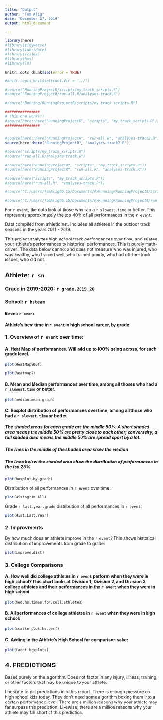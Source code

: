 ```yaml
---
title: "Output"
author: "Tom Alig"
date: "December 27, 2019"
output: html_document

---
```


```r
library(here)
#library(tidyverse)
#library(lubridate)
#library(scales)
#library(hms)
#library(lm)
```


```r
knitr::opts_chunk$set(error = TRUE)
```


```r
#knitr::opts_knit$set(root.dir = '../')
```


```r

#source("RunningProjectR/scripts/my_track_scripts.R")
#source("RunningProjectR/run-all.R/analyses-track.R")

#source("Running/RunningProjectR/scripts/my_track_scripts.R")

################
# This one works!!
#source(here::here("RunningProjectR", "scripts", "my_track_scripts.R"))
################


#source(here::here("RunningProjectR", "run-all.R", "analyses-track2.R"))
source(here::here("RunningProjectR", "analyses-track2.R"))

#source("scripts/my_track_scripts.R")
#source("run-all.R/analyses-track.R")

#source(here("RunningProjectR", "scripts", "my_track_scripts.R"))
#source(here("RunningProjectR", "run-all.R", "analyses-track.R"))

#source(here("scripts", "my_track_scripts.R"))
#source(here("run-all.R", "analyses-track.R"))

#source("C:/Users/TomAlig06.15/Documents/R/Running/RunningProjectR/scripts/my_track_scripts.R")

#source("C:/Users/TomAlig06.15/Documents/R/Running/RunningProjectR/run-all.R/analyses-track.R")

```


For `r event`, the data look at those who ran a `r slowest.time` or better. This represents approximately the top 40% of all performances in the `r event`.  

Data compiled from athletic.net. Includes all athletes in the outdoor track seasons in the years 2011 - 2019.  

This project analyzes high school track performances over time, and relates your athlete's performances to historical performances. This is purely math-driven. The data below cannot and does not measure who was injured, who was healthy, who trained well, who trained poorly, who had off-the-track issues, who did not.  


## Athlete: `r sn`
### Grade in 2019-2020: `r grade.2019.20`
### School: `r hsteam`
#### Event: `r event`

#### Athlete's best time in `r event` in high school career, by grade:


### 1. Overview of `r event` over time:

#### A. Heat Map of performances. Will add up to 100% going across, for each grade level.  

```r
plot(HeatMap800f)
```


```r
plot(heatmap2)
```


#### B. Mean and Median performances over time, among all thoses who had a `r slowest.time` or better.  

```r
plot(median.mean.graph)
```

#### C. Boxplot distribution of performances over time, among all those who had a `r slowest.time` or better.
##### The shaded areas for each grade are the middle 50%. A short shaded area means the middle 50% are pretty close to each other; converselty, a tall shaded area means  the middle 50% are spread apart by a lot.  
##### The lines in the middle of the shaded area show the median
##### The lines below the shaded area show the distribution of performances in the top 25%

```r
plot(boxplot.by.grade)
```

Distribution  of all performances in `r event` over time:  

```r
plot(Histogram.All)
```

Grade `r last.year.grade` distribution of all performances in `r event`:  

```r
plot(Hist.Last.Year)
```


### 2. Improvments

By how much does an athlete improve in the `r event`? This shows historical distribution of improvements from grade to grade:


```r
plot(improve.dist)
```

### 3. College Comparisons

#### A. How well did college athletes in `r event` perform when they were in high school? This chart looks at Division 1, Division 2, and Division 3 college athletes and their performances in the `r event` when they were in high school.

```r
plot(med.hs.times.for.coll.athletes)
```


#### B. All performances of college athletes in `r event` when they were in high school:

```r
plot(scatterplot.hs.perf)
```

#### C. Adding in the Athlete's High School for comparison sake:

```r
plot(facet.boxplots)
```


## 4. PREDICTIONS

Based purely on the algorithm. Does not factor in any injury, illness, training, or other factors that may be unique to your athlete.

I hesitate to put predictions into this report. There is enough pressure on high school kids today. They don't need some algorithm boxing them into a certain performance level. There are a million reasons why your athlete may far surpass this prediction. Likewise, there are a million reasons why your athlete may fall short of this prediction. 

